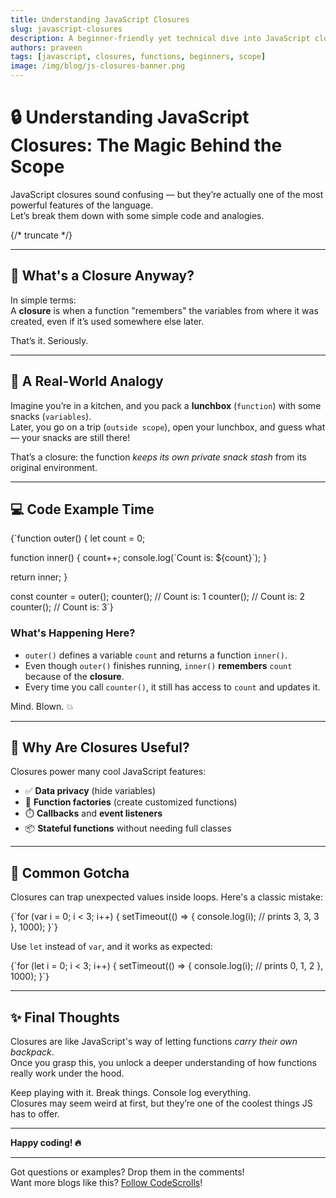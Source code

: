 ```yaml
---
title: Understanding JavaScript Closures
slug: javascript-closures
description: A beginner-friendly yet technical dive into JavaScript closures — the hidden power of functions and scope.
authors: praveen
tags: [javascript, closures, functions, beginners, scope]
image: /img/blog/js-closures-banner.png
---
```



# 🔒 Understanding JavaScript Closures: The Magic Behind the Scope

JavaScript closures sound confusing — but they’re actually one of the most powerful features of the language.  
Let’s break them down with some simple code and analogies.

{/* truncate */}

---

## 🧠 What's a Closure Anyway?

In simple terms:  
A **closure** is when a function "remembers" the variables from where it was created, even if it’s used somewhere else later.

That’s it. Seriously.

---

## 👀 A Real-World Analogy

Imagine you’re in a kitchen, and you pack a **lunchbox** (`function`) with some snacks (`variables`).  
Later, you go on a trip (`outside scope`), open your lunchbox, and guess what — your snacks are still there!

That’s a closure: the function _keeps its own private snack stash_ from its original environment.

---

## 💻 Code Example Time

<CodeBlock language="js">
{`function outer() {
  let count = 0;

function inner() {
count++;
console.log(\`Count is: \${count}\`);
}

return inner;
}

const counter = outer();
counter(); // Count is: 1
counter(); // Count is: 2
counter(); // Count is: 3`}

</CodeBlock>

### What's Happening Here?

- `outer()` defines a variable `count` and returns a function `inner()`.
- Even though `outer()` finishes running, `inner()` **remembers** `count` because of the **closure**.
- Every time you call `counter()`, it still has access to `count` and updates it.

Mind. Blown. 💥

---

## 🤔 Why Are Closures Useful?

Closures power many cool JavaScript features:

- ✅ **Data privacy** (hide variables)
- 🔁 **Function factories** (create customized functions)
- ⏱️ **Callbacks** and **event listeners**
- 📦 **Stateful functions** without needing full classes

---

## 🛑 Common Gotcha

Closures can trap unexpected values inside loops. Here's a classic mistake:

<CodeBlock language='js'>
  {`for (var i = 0; i < 3; i++) {
  setTimeout(() => {
    console.log(i); // prints 3, 3, 3
  }, 1000);
}`}
</CodeBlock>

Use `let` instead of `var`, and it works as expected:

<CodeBlock language='js'>
  {`for (let i = 0; i < 3; i++) {
  setTimeout(() => {
    console.log(i); // prints 0, 1, 2
  }, 1000);
}`}
</CodeBlock>

---

## ✨ Final Thoughts

Closures are like JavaScript's way of letting functions _carry their own backpack_.  
Once you grasp this, you unlock a deeper understanding of how functions really work under the hood.

Keep playing with it. Break things. Console log everything.  
Closures may seem weird at first, but they’re one of the coolest things JS has to offer.

---

**Happy coding! 🔥**

---

Got questions or examples? Drop them in the comments!  
Want more blogs like this? [Follow CodeScrolls](https://codescrolls.site)!
